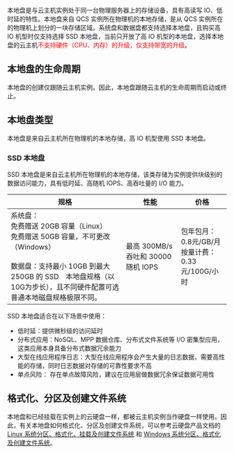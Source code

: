 本地盘是与云主机实例处于同一台物理服务器上的存储设备，具有高读写 IO、低时延的特性。本地盘来自 QCS 实例所在物理机的本地存储，是从 QCS 实例所在的物理机上划分的一块存储区域。系统盘和数据盘都支持选择本地盘，且购买高 IO 机型时仅支持选择 SSD 本地盘，当前只开放了高 IO 机型的本地盘，选择本地盘的云主机<font color="red">不支持硬件（CPU、内存）的升级，仅支持带宽的升级</font>。

## 本地盘的生命周期

本地盘的创建仅跟随云主机实例。因此，本地盘跟随云主机的生命周期而启动或终止。

## 本地盘类型

本地盘是来自云主机所在物理机的本地存储，高 IO 机型使用 SSD 本地盘。

### SSD 本地盘

SSD 本地盘是来自云主机所在物理机的本地存储，该类存储为实例提供块级别的数据访问能力，具有低时延、高随机 IOPS、高吞吐量的 I/O 能力。

| 规格 | 性能 | 价格 |
| --- | --- | --- |
| 系统盘：<br/> 免费赠送 20GB 容量（Linux）<br/> 免费赠送 50GB 容量，不可更改（Windows）  <br/><br/> 数据盘：支持最小 10GB 到最大250GB 的 SSD　本地盘规格（以10G为步长），且不同硬件配置可选普通本地磁盘规格极限不同。 | 最高 300MB/s 吞吐和 30000 随机 IOPS | 包年包月：0.8元/GB/月  <br/> 按量计费：0.33元/100G/小时 |

SSD 本地盘适合在以下场景中使用：

- 低时延：提供微秒级的访问延时 
- 分布式应用：NoSQL、MPP 数据仓库、分布式文件系统等 I/O 密集型应用，这类应用本身具备分布式数据冗余能力 
- 大型在线应用程序日志：大型在线应用程序会产生大量的日志数据，需要高性能的存储，同时日志数据对存储的可靠性要求不高 
- 单点风险： 存在单点故障风险，建议在应用层做数据冗余保证数据可用性

## 格式化、分区及创建文件系统

本地盘和已经挂载在实例上的云硬盘一样，都被云主机实例当作硬盘一样使用。因此，有关本地盘如何格式化、分区及创建文件系统，可以参考云硬盘产品文档的 [Linux 系统分区、格式化、挂载及创建文件系统](/fec/manual/1974/step-4:-partition-and-format-the-hard-disk) 和 [Windows 系统分区、格式化及创建文件系统](/fec/manual/1858/step-4:-formatting-hard-disk)。

